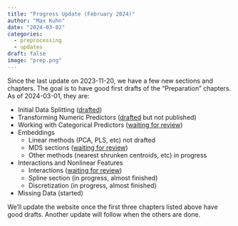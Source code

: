```yaml
---
title: "Progress Update (February 2024)"
author: "Max Kuhn"
date: "2024-03-02"
categories:
  - preprocessing
  - updates
draft: false
image: "prep.png"
---
```


Since the last update on 2023-11-20, we have a few new sections and chapters. The goal is to have good first drafts of the “Preparation” chapters. As of 2024-03-01, they are:

 - Initial Data Splitting ([drafted](https://aml4td.org/chapters/initial-data-splitting.html))
 - Transforming Numeric Predictors ([drafted](https://github.com/aml4td/website/blob/main/chapters/numeric-predictors.qmd) but not published)
 - Working with Categorical Predictors ([waiting for review](https://github.com/aml4td/website/pull/11))
 - Embeddings
	 - Linear methods (PCA, PLS, etc) not drafted
	 - MDS sections ([waiting for review](https://github.com/aml4td/website/pull/11))
	 - Other methods (nearest shrunken centroids, etc) in progress
 - Interactions and Nonlinear Features
	 - Interactions ([waiting for review](https://github.com/aml4td/website/pull/32))
	 - Spline section (in progress, almost finished)
	 - Discretization (in progress, almost finished)
 - Missing Data (started)

We’ll update the website once the first three chapters listed above have good drafts. Another update will follow when the others are done. 
